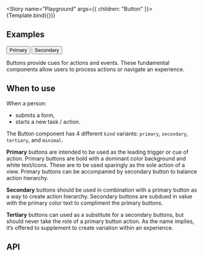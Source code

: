 
<Meta title="Core/Button" component={Button} />


<Story name="Playground" args={{ children: "Button" }}>
  {Template.bind({})}
</Story>

## Examples

<Canvas>
  <Button>Primary</Button>
  <Button kind="secondary">Secondary</Button>
</Canvas>

Buttons provide cues for actions and events. These fundamental components allow users to process actions or navigate an experience.

## When to use

When a person:

- submits a form,
- starts a new task / action.

The Button component has 4 different `kind` variants: `primary`, `secondary`, `tertiary`, and `minimal`.

**Primary** buttons are intended to be used as the leading trigger or cue of action. Primary buttons are
bold with a dominant color background and white text/icons. These are to be used sparingly as the
sole action of a view. Primary buttons can be accompanied by secondary button to balance action hierarchy.

**Secondary** buttons should be used in combination with a primary button as a way to create action hierarchy.
Secondary buttons are subdued in value with the primary color text to compliment the primary buttons.

**Tertiary** buttons can used as a substitute for a secondary buttons, but should never take the role of a
primary button action. As the name implies, it’s offered to supplement to create variation within an experience.

## API

<ArgsTable of={Button} />
